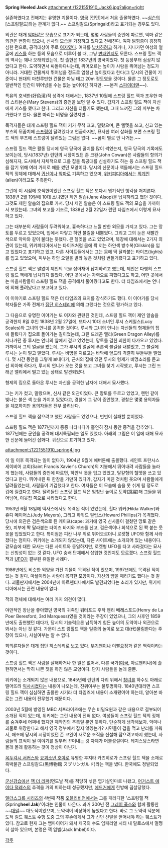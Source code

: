 '''Spring Heeled Jack''' attachment:/1221551910_Jack6.jpg?align=right

실존하였다고 전해지는 유명한 괴물이다. [[영국]] [런던]에서 처음 출몰하였다. ~~[[심슨]]의 [스프링필드]와는 관계가 없다.~~ 스프링갈드(Springald)라고 표기되는 경우도 있다.

외관은 대개 [[악마]]같은 모습으로 표기가 되는데, 몇몇 사람들의 증언에 따르면, 악마 같은 외관은 변함이 없으나, 신사의 모습을 가장하고 있다고 전해진다. 여자 밝힘증이 굉장히 심한 편으로, 공격대상이 주로 [[여자]]였다. 여자를 [[납치]]하려고 하거나, 지나가던 여성의 얼굴에 [[키스]]를 하는 등의 모습으로 미루어 볼 때, 그냥 [[변태]]인지도 모른다. 스프링 힐드 잭의 역사는 꽤나 오래되었는데, 첫 출현은 1837년의 영국이었다. 첫 등장부터 심상치 않았다고 한다. 도약하면서 싸돌아다니는데, 뛰어오르는 높이가 사람을 뛰어넘는 정도가 아니라. 거대한 건물까지 뛰어넘을 정도로 엄청난 높이였다고 한다(그 당시의 건물이 기준이니 현대의 마천루만한 건물은 아닐 테고 20m 정도였을 것이다. 물론 그 정도로도 일반적인 인간이 뛰어넘을 수는 없는 높이이긴 하지만. ~~본격 [[스파이더맨]]~~).

특유의 호색한(好色漢)적 성격에 대해서는, 1837년 10월에 스프링 힐드 잭과 조우한 마리 스티븐슨(Mary Stevens)의 증언을 보면 알 수 있다. 갑자기 스프링 힐드 잭이 자신에게 키스를 했다고 한다. 그리고 자신을 더듬기도 했는데, 그때 느껴진 그의 피부는 차가웠다고 한다. 물론 마리는 비명을 질렀지만...

목격자들은 대개 스프링 힐드 잭이 키가 무척 크고, 말랐으며, 큰 헬멧을 쓰고, 신고 있는 부츠의 뒤꿈치에 [[스프링]]이 달려있다고 언급하지만, 묘사한 여러 삽화를 보면 스프링 힐드 잭의 부츠에 스프링이 달려있는 그림은 없다. ~~폼이 별로 안 나거든.~~

스프링 힐드 잭은 활동 당시에 영국 당국에 골치를 많이 썩였는지, 영국 당국의 기록에도 보이는데, 당시(1837년) 런던의 시장이었던 존 코완(John Cowan)은 사람들의 항의가 심해지자, 도시에서 자체적으로 그를 잡을 특공대를 신설하기도 하는 등 스프링 힐드 잭을 잡기 위해 여러 가지로 애를 썼던 모양이다. 당시의 신문이나 책들에서는 스프링 힐드 잭의 정체에 대해서 [[귀신]]이나 [[악마]]로 기록하고 있으며, [[위키피디아]]에서는 [[외계인]] (alien)이라고도 추측한다.

그런데 이 시점에 호색한이었던 스프링 힐드 잭은 또다시 엽기적인 행각을 저지른다. 1838년 2월 19일에 10대 소녀였던 제인 알솝(Jane Alsop)을 납치하려고 했던 것이다. 그것도 제인 알솝의 집으로 가서. 당시 제인 알솝은 이 스프링 힐드 잭의 모습을 가까이서 보았는데. 그녀의 보고를 기초로, 1838년 2월 22일자 런던 타임즈에서 이렇게 묘사하고 있다.

그는 대부분의 사람들이 두려워하고, 흉측하다고 느낄 만한 외모를 가지고 있다. 그는 망토를 두르고 있었으며, 입에서 파랗고 하얀 불길을 내뿜었다. 그리고 그의 눈은 새빨간 색으로 악마와 같이 불타는 듯했다. 큰 헬멧을 쓰고 있었으며, 복장에 대해서는 2가지 의견이 있는데, 위키피디아에서는 타이즈처럼 몸에 꽉 끼는 하얀색 방수복(Oilskin)을 입고 있었다고 표기하고 있고, 다른 사이트들에서는 그는 몸에 딱 달라붙는 타이즈(tights)를 입고 있었으며, 피부는 하얀 오일을 발라 놓은 것처럼 번들거렸다고 표기하고 있다.

스프링 힐드 잭은 말없이 제인의 목을 잡아채어 납치하려고 했는데, 제인은 다행히 스프링 힐드 잭에게 납치되지 않았다. 어떤 곳에서는 자력으로 피했다고도 하고, 어떤 곳에서는 마을사람들이 스프링 힐드 잭을 공격해서 풀어줬다고도 한다. 더 타임즈에서는 언니에 의해 풀려났다고 보고하고 있다.

이 이야기로 스프링 힐드 잭은 더 타임즈의 표지를 장식하기도 했다. 이 이야기를 당시 학자들은 가족 전체가 [[집단 히스테리]]에 의해 그랬다는 것으로 평가하고 있다.

그 다음으로 유명한 이야기는 또 여자와 관련된 것인데, 스프링 힐드 잭이 제인 알솝을 공격한지 8일 후인 1838년 2월 27일에, 또다시 10대 소녀인 루시 스케일스(Lucy Scales)와 그녀의 언니를 공격한 것이다. 루시와 그녀의 언니는 자신들의 형제들의 집에 들렀다가 집으로 돌아가는 길이었는데, 그린 드래곤 앨리(Green Dragon Alley)를 지나가던 중 루시는 언니의 앞에서 걷고 있었는데, 망토를 걸친 괴한이 다가오고 있었다. 가까이서 그의 얼굴을 봤는데, 그가 루시의 얼굴에 푸른색 불길을 내뱉었고, 그 불길에 루시는 눈이 멀고 말았다. 루시는 비명을 지르고는 바닥에 엎드려 격렬히 부들부들 떨었다. 몇 시간 동안을 그렇게 보내다가, 근처의 집에 있던 루시의 형제가 비명소리를 듣고선 의아해 하다가, 루시의 언니가 오는 것을 보고 그녀를 찾기 시작했고, 루시는 그린 드래곤 앨리에서 떨고 있는 상태로 발견되었다.

형제의 집으로 돌아온 루시는 자신을 공격한 남자에 대해서 묘사했다.

그는 키가 컸고, 말랐으며, 신사 같은 외관이었다. 큰 망토를 두르고 있었고, 랜턴 같이 빛나는 붉은 색 눈을 가지고 있었다고, 경찰에 그 같이 증언했고, 경찰은 몇몇 용의자들을 체포하지만 용의자들은 전부 풀려난다.

스프링 힐드 잭을 잡으려고 했던 사람들도 있었으나, 번번이 실패할 뿐이었다.

스프링 힐드 잭은 1877년까지 종종 나타나다가 홀연히 잠시 동안 종적을 감추었다. 1877년에는 군인을 공격해 대서특필되는 일도 있었다. 아래의 그림은 이 일에 대해 묘사한 신문에 들어간 삽화다. 귀신으로 표기하고 있다.

attachment:/1221551910_spring4.jpg

이 일 이후 목격되는 일이 없다가, 1904년 9월에 에버튼에 출몰했다. 세인트 프란시스 세이비어 교회(Saint Francis Xavier's Church)의 지붕에서 뛰어내려 사람들을 놀라게 했는데, 사람들의 증언에 따르면, 하얀색 옷을 입고 있었고, 달걀형의 헬멧을 쓰고 있었다고 한다. 뛰어내린 뒤 한참을 가만히 있다가, 갑자기 미친 것처럼 웃으며 사람들에게 달려들었는데, 사람들이 기겁했다고 한다. 여자들은 이 모습에 숨을 못 쉬게 될 정도로 겁에 질렸다고 한다. 달려들던 스프링 힐드 잭은 엄청난 높이로 도약(跳躍)해 그들을 뛰어넘어, 이웃집 쪽으로 사라졌다고 한다.

1953년 6월 18일에 텍사스에서도 목격된 적이 있었는데, 힐다 워커(Hilda Walker)와 쥬디 메이어스(Judy Meyers), 그리고 하워드 필립스(Howard Phillips)가 목격했다. 당시에 외관은 검은색으로 된 케이프(cape: 과거에 영국 신사들이 걸쳤던 망토 같은 옷), 피부에 쫙 달라붙는 타이즈 바지와 부츠를 신고, 검은색이나 회색으로 된 쫙 붙는 웃옷을 입었었다고 한다. 특이점은 피칸 나무 위로 뛰어오르더니 로켓형 UFO와 함께 사라졌다는 점이다. 위키에는 소개되지 않았는데, 다른 사이트에는 소개되어 있는 내용이다. 겉모습에 대한 묘사는 다른 사이트와 동일하지만, 로켓형 UFO를 타고 사라졌다는 묘사는 신빙성이 없는 것 같다. UFO 숭배 단체에서 삽입한 것인지도 모르겠다. 스프링 힐드 잭과 [[UFO]]가 결부된 유일한 사례다.

1986년에도 비슷한 외양을 가진 괴물이 목격된 적이 있으며, 1997년에도 목격된 적이 있는 것 같다. 마쉘이라는 사람이 목격한 모양이다. 자신의 뺨을 때리기도 했다는 것 같다. 괴물딴지에서는 2004년에 아르헨티나에서도 발견되었다는 소리가 있지만, 위키피디아에서는 관련 내용이 없다.

잭의 정체에 대해서는 여러 가지 의견이 많다.

야만적인 장난을 좋아했던 영국의 귀족인 워터포드 후작 헨리 베레스포드(Henry de La Poer Beresford, 3rd Marquess)였을 것이라는 주장이 있었으나, 그의 사후인 1859년에도 출현했던 데다가, 당시의 기술력으론 납득하기 힘든 높이의 도약이나 외관으로 봐서는 아닌 것 같다. 가문이 스프 링힐드 잭을 일종의 놀이로 보고 대(代)물림한다는 주장이 있으나, 사실여부는 알 수 없다.

회의론자들은 대개 집단 히스테리로 보고 있다. [[부기맨]]이나 이빨요정과 같은 맥락이라는 것이다.

스프링 힐드 잭은 사람을 살해하거나 한 일은 없어서, 다른 국가([[미국]], 아르헨티나)에 출현하면서는 딱히 나쁜 짓을 하진 않은 모양이다. 단지 사람들을 놀래 줄뿐.

위키에는 소개되지 않은 내용으로, 1845년에 런던의 다리 위에서 [[창녀]]를 하수도 아래로 떨어뜨려 [[익사]]시켰다는 내용이 나오는데, 진위여부는 불투명하다. 1840년대라면 스프링 힐드 잭이 심심하면 출몰한 시기라 더 타임즈에 내용이 소개됐어야 하는데, 알아본 바로는 그런 내용이 전무했기 때문이다.

2003년 5월에 방영된 MBC 서프라이즈에는 무슨 비밀요원과 같은 내용으로 결부되어 소개된 적이 있는데, 위키에는 그런 내용이 전혀 없다. 여성들이 스프링 힐드 잭의 정체를 숨겨주네 어쩌네 했지만 제작진의 추측일 뿐인 듯하다. 단순하게 생각해보자. 악마나 괴물로 위장한다고 해서 영국 정부에서 잡지 않겠는가? 시민들이 겁을 먹고 난리를 피워서, 애초에 당시의 시장이었던 존 코완이 새로운 조직을 신설해 잡으려고까지 했는데, 사람들의 표적이 될 이야기를 일부러 꾸며내는 것 자체가 어불성설이다. 레지스탕스라면 몰래 몰래 활동하는 것이 정상이 아닌가.

[[꼭두각시 서커스]]와 [[요괴소년 호야]]로 유명한 후지타 카즈히로가 스프링 힐드 잭을 소재로 흑박물관 스프링갈드(黑博物館 スプリンガルド)라는 책을 냈다. 한국에도 정발되었다.

[[군신강습]]에선 [[잭 더 리퍼]](면도날 잭)를 적당히 섞은 엽기살인마로 나왔고, [[어거스트 에이다 덜레스]]의 추격을 거의 피하는데 성공했지만, [[에드거]]에게 한방에 끔살당했다.

[[엘더스크롤 시리즈]]의 4번째 작품 [[오블리비언]]에서는 그를 패러디한 '스프링힐 잭(Spring'''heel Jak''')'이라는 인물이 나온다. 과거 300년 전 [[그레이 폭스]]와 함께 활동한 ~~[[대털]]~~ 대도적이었으며, 도약력이 비상하게 높았다고 한다. 바로 그 도약력 덕분에 도적 길드 퀘스트 수행 도중 그의 후손에게서 그가 신던 신발을 얻어내야 하는 퀘스트가 있다. 참고로 현재 그는 뱀파이어가 돼서 제국의 수도 임페리얼 시티 내 탈로스에서 멀쩡히 살아 있으며, 본명은 잭 임벨(Jack Imbel)이다.

[[각주]]
